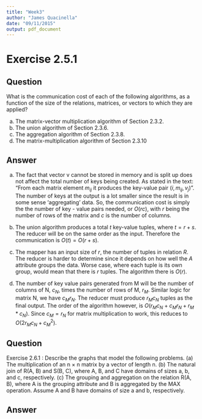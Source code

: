 ```yaml
---
title: "Week3"
author: "James Quacinella"
date: "09/11/2015"
output: pdf_document
---
```


# Exercise 2.5.1 

## Question

What is the communication cost of each of the following algorithms, as a function of the size of the relations, matrices, or vectors to which they are applied?

(a) The matrix-vector multiplication algorithm of Section 2.3.2.
(b) The union algorithm of Section 2.3.6.
(c) The aggregation algorithm of Section 2.3.8.
(d) The matrix-multiplication algorithm of Section 2.3.10

## Answer

(a) The fact that vector v cannot be stored in memory and is split up does not affect the total number of keys being created. As stated in the text: "From each matrix
element $m_{ij}$ it produces the key-value pair $(i, m_{ij}, v_j )$". The number of keys at the output is a lot smaller since the result is in some sense 'aggregating' data. So, the communication cost is simply the the number of key - value pairs needed, or $O(rc)$, with $r$ being the number of rows of the matrix and $c$ is the number of columns.

(b) The union algorithm produces a total $t$ key-value tuples, where $t = r + s$. The reducer will be on the same order as the input. Therefore the communication is $O(t) = O(r + s)$.

(c) The mapper has an input size of $r$, the number of tuples in relation $R$. The reducer is harder to determine since it depends on how well the $A$ attribute groups the data. Worse case, where each tuple is its own group, would mean that there is $r$ tuples. The algorithm there is $O(r)$.

(d) The number of key value pairs generated from M will be the number of columns of N, $c_N$, times the number of rows of M, $r_M$. Similar logic for matrix N, we have $c_Mr_N$. The reducer must produce $r_Mc_N$ tuples as the final output. The order of the algorithm however, is $O(r_Mc_N + c_Mr_N + r_M*c_N)$. Since $c_M = r_N$ for matrix multiplication to work, this reduces to $O(2r_Mc_N + {c_M}^2)$.

\pagebreak

## Question

Exercise 2.6.1 : Describe the graphs that model the following problems.
(a) The multiplication of an n × n matrix by a vector of length n.
(b) The natural join of R(A, B) and S(B, C), where A, B, and C have domains of sizes a, b, and c, respectively.
(c) The grouping and aggregation on the relation R(A, B), where A
is the grouping attribute and B is aggregated by the MAX operation.
Assume A and B have domains of size a and b, respectively.

## Answer